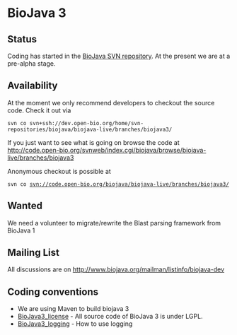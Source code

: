 =BioJava 3=

==Status==

Coding has started in the [[CVS_to_SVN_Migration|BioJava SVN repository]]. At the present we are at a pre-alpha stage.

==Availability==

At the moment we only recommend developers to checkout the source code. Check it out via 

 svn co svn+ssh://dev.open-bio.org/home/svn-repositories/biojava/biojava-live/branches/biojava3/

If you just want to see what is going on browse the code at [http://code.open-bio.org/svnweb/index.cgi/biojava/browse/biojava-live/branches/biojava3 http://code.open-bio.org/svnweb/index.cgi/biojava/browse/biojava-live/branches/biojava3]

Anonymous checkout is possible at

 svn co svn://code.open-bio.org/biojava/biojava-live/branches/biojava3/

==Wanted==

We need a volunteer to migrate/rewrite the Blast parsing framework from BioJava 1

==Mailing List==

All discussions are on [http://www.biojava.org/mailman/listinfo/biojava-dev http://www.biojava.org/mailman/listinfo/biojava-dev]

==Coding conventions==

* We are using Maven to build biojava 3
* [[BioJava3_license]] - All source code of BioJava 3 is under LGPL.
* [[BioJava3_logging]] - How to use logging